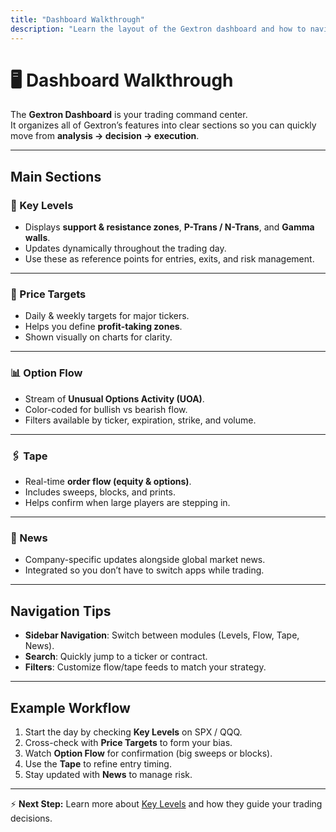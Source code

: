 ```yaml
---
title: "Dashboard Walkthrough"
description: "Learn the layout of the Gextron dashboard and how to navigate effectively."
---
```


# 🖥️ Dashboard Walkthrough

The **Gextron Dashboard** is your trading command center.  
It organizes all of Gextron’s features into clear sections so you can quickly move from **analysis → decision → execution**.

---

## Main Sections

### 🔑 Key Levels
- Displays **support & resistance zones**, **P-Trans / N-Trans**, and **Gamma walls**.  
- Updates dynamically throughout the trading day.  
- Use these as reference points for entries, exits, and risk management.

---

### 🎯 Price Targets
- Daily & weekly targets for major tickers.  
- Helps you define **profit-taking zones**.  
- Shown visually on charts for clarity.

---

### 📊 Option Flow
- Stream of **Unusual Options Activity (UOA)**.  
- Color-coded for bullish vs bearish flow.  
- Filters available by ticker, expiration, strike, and volume.

---

### 🖇️ Tape
- Real-time **order flow (equity & options)**.  
- Includes sweeps, blocks, and prints.  
- Helps confirm when large players are stepping in.

---

### 📰 News
- Company-specific updates alongside global market news.  
- Integrated so you don’t have to switch apps while trading.

---

## Navigation Tips

- **Sidebar Navigation**: Switch between modules (Levels, Flow, Tape, News).  
- **Search**: Quickly jump to a ticker or contract.  
- **Filters**: Customize flow/tape feeds to match your strategy.  

---

## Example Workflow

1. Start the day by checking **Key Levels** on SPX / QQQ.  
2. Cross-check with **Price Targets** to form your bias.  
3. Watch **Option Flow** for confirmation (big sweeps or blocks).  
4. Use the **Tape** to refine entry timing.  
5. Stay updated with **News** to manage risk.  

---

⚡ **Next Step:** Learn more about [Key Levels](/features/key-levels) and how they guide your trading decisions.
